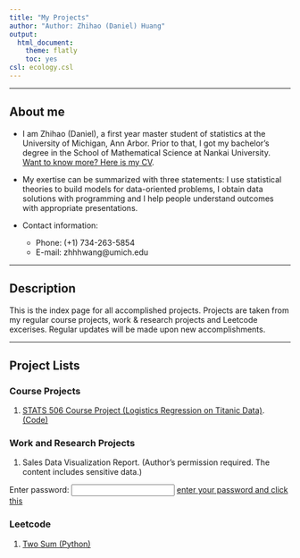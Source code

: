 ```yaml
---
title: "My Projects"
author: "Author: Zhihao (Daniel) Huang"
output:
  html_document:
    theme: flatly
    toc: yes
csl: ecology.csl
---
```


--------------

## About me

* I am Zhihao (Daniel), a first year master student of statistics at the University of Michigan, Ann Arbor. Prior to that, I got my bachelor's degree in the School of Mathematical Science at Nankai University. [Want to know more? Here is my CV](Zhihao_Huang_Resume.pdf). 

* My exertise can be summarized with three statements: I use statistical theories to build models for data-oriented problems, I obtain data solutions with programming and I help people understand outcomes with appropriate presentations. 

* Contact information:
    + Phone: (+1) 734-263-5854
    + E-mail: zhhhwang@umich.edu 
    
----------

## Description

This is the index page for all accomplished projects. Projects are taken from my regular course projects, work & research projects and Leetcode excerises. Regular updates will be made upon new accomplishments. 

----------

## Project Lists {.tabset}

### Course Projects

1. [STATS 506 Course Project (Logistics Regression on Titanic Data)](STATS506_Group_Project.html). [(Code)](STATS506_Course_Project)

### Work and Research Projects

1. Sales Data Visualization Report. (Author's permission required. The content includes sensitive data.) 

Enter password: <input id='password' type='text'  />
<a href="20170430.html" onclick="javascript:return validatePass()">enter your password and click this</a>
<script>
function validatePass(){
    if(document.getElementById('password').value == '0427'){
        return true;
    }else{
        alert('wrong password!!');
        return false;
    }
}
</script>



### Leetcode

1. [Two Sum (Python)](Two_Sum.py)
